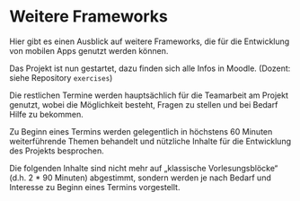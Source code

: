 # Weitere Frameworks

Hier gibt es einen Ausblick auf weitere Frameworks, die für die 
Entwicklung von mobilen Apps genutzt werden können.

Das Projekt ist nun gestartet, dazu finden sich
alle Infos in Moodle. (Dozent: siehe Repository
`exercises`)

Die restlichen Termine werden hauptsächlich für
die Teamarbeit am Projekt genutzt, wobei die
Möglichkeit besteht, Fragen zu stellen und bei
Bedarf Hilfe zu bekommen.

Zu Beginn eines Termins werden gelegentlich in
höchstens 60 Minuten weiterführende Themen
behandelt und nützliche Inhalte für die Entwicklung
des Projekts besprochen.

Die folgenden Inhalte sind nicht mehr auf
„klassische Vorlesungsblöcke“ (d.h. 2 * 90 Minuten)
abgestimmt, sondern werden je nach Bedarf und
Interesse zu Beginn eines Termins vorgestellt.
